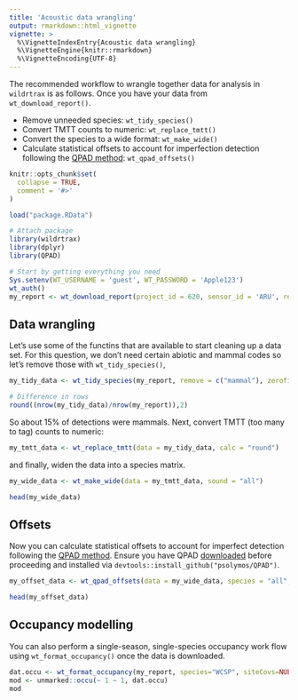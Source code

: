 ```yaml
---
title: 'Acoustic data wrangling'
output: rmarkdown::html_vignette
vignette: >
  %\VignetteIndexEntry{Acoustic data wrangling}
  %\VignetteEngine{knitr::rmarkdown}
  %\VignetteEncoding{UTF-8}
---
```


The recommended workflow to wrangle together data for analysis in `wildrtrax` is as follows. Once you have your data from `wt_download_report()`.

- Remove unneeded species: `wt_tidy_species()`
- Convert TMTT counts to numeric: `wt_replace_tmtt()`
- Convert the species to a wide format: `wt_make_wide()`
- Calculate statistical offsets to account for imperfection detection following the [QPAD method](https://besjournals.onlinelibrary.wiley.com/doi/full/10.1111/2041-210X.12106): `wt_qpad_offsets()`

```r
knitr::opts_chunk$set(
  collapse = TRUE,
  comment = '#>'
)

load("package.RData")
```

```r
# Attach package
library(wildrtrax)
library(dplyr)
library(QPAD)

```

```r
# Start by getting everything you need
Sys.setenv(WT_USERNAME = 'guest', WT_PASSWORD = 'Apple123')
wt_auth()
my_report <- wt_download_report(project_id = 620, sensor_id = 'ARU', reports = "main", weather_cols = F)
```

## Data wrangling

Let's use some of the functins that are available to start cleaning up a data set. For this question, we don't need certain abiotic and mammal codes so let's remove those with `wt_tidy_species()`,

```r
my_tidy_data <- wt_tidy_species(my_report, remove = c("mammal"), zerofill=F)

# Difference in rows
round((nrow(my_tidy_data)/nrow(my_report)),2)
```

So about 15% of detections were mammals. Next, convert TMTT (too many to tag) counts to numeric:

```r
my_tmtt_data <- wt_replace_tmtt(data = my_tidy_data, calc = "round")

```

and finally, widen the data into a species matrix.

```r
my_wide_data <- wt_make_wide(data = my_tmtt_data, sound = "all")

head(my_wide_data)

```

## Offsets

Now you can calculate statistical offsets to account for imperfect detection following the [QPAD method](https://besjournals.onlinelibrary.wiley.com/doi/full/10.1111/2041-210X.12106). Ensure you have QPAD [downloaded](https://github.com/borealbirds/QPAD) before proceeding and installed via `devtools::install_github("psolymos/QPAD")`.

```r
my_offset_data <- wt_qpad_offsets(data = my_wide_data, species = "all", version = 3, together = TRUE)

head(my_offset_data)

```

## Occupancy modelling

You can also perform a single-season, single-species occupancy work flow using `wt_format_occupancy()` once the data is downloaded.

```r
dat.occu <- wt_format_occupancy(my_report, species="WCSP", siteCovs=NULL)
mod <- unmarked::occu(~ 1 ~ 1, dat.occu)
mod

```
